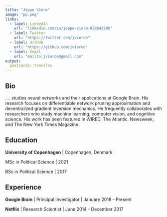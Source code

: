 ```yaml
---
title: "Jeppe Vierø"
image: "pp.png"
links:
  - label: LinkedIn
    url: "linkedin.com/in/jeppe-vierø-028b4320b"
  - label: Twitter
    url: "https://twitter.com/jvieroe"
  - label: GitHub
    url: "https://github.com/jvieroe"
  - label: Email
    url: "mailto:jvieroe@gmail.com"
output:
  postcards::trestles
---
```

 
## Bio

.... studies neural networks and their applications at Google 
Brain. His research focuses on differentiable network pruning approximation and 
decentralized gradient inversion mechanics. He frequently collaborates with 
researchers who study machine learning, computer vision, and cognitive science.
His work has been featured in WIRED, The Atlantic, Newsweek, and The New York 
Times Magazine.

## Education

**University of Copenhagen** | Copenhagen, Denmark

MSc in Political Science | 2021

BSc in Political Science | 2017


## Experience

**Google Brain** | Principal Investigator | January 2018 - Present

**Netflix** | Research Scientist | June 2014 - December 2017
